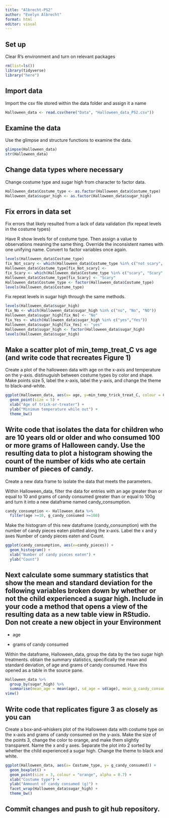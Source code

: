```yaml
---
title: "Albrecht-PS2"
author: "Evelyn Albrecht"
format: html
editor: visual
---
```


## Set up

Clear R's environment and turn on relevant packages

```r
rm(list=ls()) 
library(tidyverse) 
library("here") 
```

## Import data

Import the csv file stored within the data folder and assign it a name

```r
Halloween_data <- read.csv(here("Data", "Halloween_data_PS2.csv")) 
```

## Examine the data

Use the glimpse and structure functions to examine the data.

```r
glimpse(Halloween_data) 
str(Halloween_data)
```

## Change data types where necessary

Change costume type and sugar high from character to factor data.

```r
Halloween_data$Costume_type <- as.factor(Halloween_data$Costume_type)  
Halloween_data$sugar_high <- as.factor(Halloween_data$sugar_high) 
```

## Fix errors in data set

Fix errors that likely resulted from a lack of data validation (fix repeat levels in the costume types)

Have R show levels for of costume type. Then assign a value to observations meaning the same thing. Override the inconsistent names with one unifying name. Convert to factor variables once again.

```r
levels(Halloween_data$Costume_type) 
fix_Not_scary <- which(Halloween_data$Costume_type %in% c("not scary", "Not scary", "notscary")) 
Halloween_data$Costume_type[fix_Not_scary] <- 
fix_Scary <- which(Halloween_data$Costume_type %in% c("scary", "Scary", "scaly", "scary "))
Halloween_data$Costume_type[fix_Scary] <- "Scary"
Halloween_data$Costume_type <- factor(Halloween_data$Costume_type) 
levels(Halloween_data$Costume_type)
```

Fix repeat levels in sugar high through the same methods.

```r
levels(Halloween_data$sugar_high)
fix_No <- which(Halloween_data$sugar_high %in% c("no", "No", "NO"))
Halloween_data$sugar_high[fix_No] <- "No"
fix_Yes <- which(Halloween_data$sugar_high %in% c("yes","Yes"))
Halloween_data$sugar_high[fix_Yes] <- "yes"
Halloween_data$sugar_high <- factor(Halloween_data$sugar_high)
levels(Halloween_data$sugar_high)
```

## Make a scatter plot of min_temp_treat_C vs age (and write code that recreates Figure 1)

Create a plot of the halloween data with age on the x-axis and temperature on the y-axis. distinuguish between costume types by color and shape. Make points size 5, label the x-axis, label the y-axis, and change the theme to black-and-white.

```r
ggplot(Halloween_data, aes(x= age, y=min_temp_trick_treat_C, colour = Costume_type, shape = Costume_type)) + 
  geom_point(size = 5) +
  xlab("Age of trick-or-treater") + 
  ylab("Minimum temperature while out") + 
  theme_bw() 
```

## Write code that isolates the data for children who are 10 years old or older and who consumed 100 or more grams of Halloween candy. Use the resulting data to plot a histogram showing the count of the number of kids who ate certain number of pieces of candy.

Create a new data frame to isolate the data that meets the parameters.

Within Halloween_data, filter the data for entries with an age greater than or equal to 10 and grams of candy consumed greater than or equal to 100g and turn it into a new dataframe named candy_consumption.

```r
candy_consumption <- Halloween_data %>%
  filter(age >=10, g_candy_consumed >=100) 
```

Make the histogram of this new dataframe (candy_consumption) with the number of candy pieces eaten plotted along the x-axis. Label the x and y axes Number of candy pieces eaten and Count.

```r
ggplot(candy_consumption, aes(x=candy_pieces)) +
  geom_histogram() +
  xlab("Number of candy pieces eaten") +
  ylab("Count")
```

## Next calculate some summary statistics that show the mean and standard deviation for the following variables broken down by whether or not the child experienced a sugar high. Include in your code a method that opens a view of the resulting data as a new table view in RStudio. Don not create a new object in your Environment

-   age

-   grams of candy consumed

Within the dataframe, Halloween_data, group the data by the two sugar high treatments. obtain the summary statistics, specifically the mean and standard deviation, of age and grams of candy consumed. Have this opened as a table in the source pane.

```r
Halloween_data %>%
  group_by(sugar_high) %>%
  summarise(mean_age = mean(age), sd_age = sd(age), mean_g_candy_consumed = mean(g_candy_consumed), sd_g_candy_consumed = sd(g_candy_consumed)) %>%
view()
```

## Write code that replicates figure 3 as closely as you can

Create a box-and-whiskers plot of the Halloween data with costume type on the x-axis and grams of candy consumed on the y-axis. Make the size of the points 3, change the color to orange, and make them slightly transparent. Name the x and y axes. Separate the plot into 2 sorted by whether the child experienced a sugar high. Change the theme to black and white.

```r
ggplot(Halloween_data, aes(x= Costume_type, y= g_candy_consumed)) + 
  geom_boxplot() + 
  geom_point(size = 3, colour = "orange", alpha = 0.7) +
  xlab("Costume type") + 
  ylab("Ammount of candy consumed (g)") +
  facet_wrap(Halloween_data$sugar_high) + 
  theme_bw()
```

## Commit changes and push to git hub repository.

